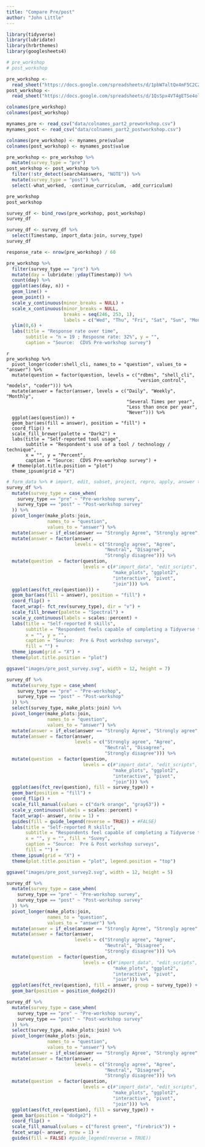 ```yaml
---
title: "Compare Pre/post"
author: "John Little"
---
```



```r
library(tidyverse)
library(lubridate)
library(hrbrthemes)
library(googlesheets4)
```




```r
# pre_workshop 
# post_workshop 

pre_workshop <- 
  read_sheet("https://docs.google.com/spreadsheets/d/1pbW7altQx4mF5C2CZBvwQEnGEeLKnyXM-LG89cHp1Xo/edit#gid=1628675293")
post_workshop <- 
  read_sheet("https://docs.google.com/spreadsheets/d/1QsSpx4VT4gETSe4olAVy6lBj-KhvdSPpD5Xkd9kBTso/edit#gid=342600337")
```


```r
colnames(pre_workshop)
colnames(post_workshop)
```

```r
mynames_pre <- read_csv("data/colnames_part2_preworkshop.csv")
mynames_post <- read_csv("data/colnames_part2_postworkshop.csv")

colnames(pre_workshop) <- mynames_pre$value
colnames(post_workshop) <- mynames_post$value

pre_workshop <- pre_workshop %>%
  mutate(survey_type = "pre")
post_workshop <- post_workshop %>% 
  filter(!str_detect(search4answers, "NOTE")) %>% 
  mutate(survey_type = "post") %>% 
  select(-what_worked, -continue_curriculum, -add_curriculum)
```


```r
pre_workshop
post_workshop
```



```r
survey_df <- bind_rows(pre_workshop, post_workshop)
survey_df
```

```r
survey_df <- survey_df %>% 
  select(Timestamp, import_data:join, survey_type) 
survey_df
```

```r
response_rate <- nrow(pre_workshop) / 60

pre_workshop %>% 
  filter(survey_type == "pre") %>% 
  mutate(day = lubridate::yday(Timestamp)) %>%
  count(day) %>% 
  ggplot(aes(day, n)) +
  geom_line() +
  geom_point() +
  scale_y_continuous(minor_breaks = NULL) +
  scale_x_continuous(minor_breaks = NULL, 
                     breaks = seq(246, 253, 1),
                     labels = c("Wed", "Thu", "Fri", "Sat", "Sun", "Mon", "Tue", "Wed")) +
  ylim(0,6) +
  labs(title = "Response rate over time",
       subtitle = "n = 19 ; Resposne rate: 32%", y = "",
       caption = "Source:  CDVS Pre-workshop survey") 
```

```
{r}
pre_workshop %>%
  pivot_longer(coder:shell_cli, names_to = "question", values_to = "answer") %>% 
  mutate(question = factor(question, levels = c("rdbms", "shell_cli", 
                                                "version_control", "models", "coder"))) %>% 
  mutate(answer = factor(answer, levels = c("Daily", "Weekly", "Monthly",
                                            "Several Times per year",
                                            "Less than once per year",
                                            "Never"))) %>% 
  ggplot(aes(question)) +
  geom_bar(aes(fill = answer), position = "fill") +
  coord_flip() +
  scale_fill_brewer(palette = "Dark2") +
  labs(title = "Self-reported tool usage",
       subtitle = "Respondent's use of a tool / technology / technique",
       x = "", y = "Percent",
       caption = "Source:  CDVS Pre-workshop survey") +
  # theme(plot.title.position = "plot")
  theme_ipsum(grid = "X")
```

```r
# form_data %>% # import, edit, subset, project, repro, apply, answer tech, overcome probs
survey_df %>% 
  mutate(survey_type = case_when(
    survey_type == "pre" ~ "Pre-workshop survey",
    survey_type == "post" ~ "Post-workshop survey"
  )) %>% 
  pivot_longer(make_plots:join, 
               names_to = "question", 
               values_to = "answer") %>% 
  mutate(answer = if_else(answer == "Strongly Agree", "Strongly agree", answer)) %>% 
  mutate(answer = factor(answer, 
                         levels = c("Strongly agree", "Agree", 
                                    "Neutral", "Disagree", 
                                    "Strongly disagree"))) %>%
  mutate(question  = factor(question,
                            levels = c(#"import_data", "edit_scripts",
                                       "make_plots", "ggplot2",
                                       "interactive", "pivot",
                                       "join"))) %>%
  ggplot(aes(fct_rev(question))) +
  geom_bar(aes(fill = answer), position = "fill") +
  coord_flip() +
  facet_wrap(~ fct_rev(survey_type), dir = "v") +
  scale_fill_brewer(palette = "Spectral") +
  scale_y_continuous(labels = scales::percent) +
  labs(title = "Self-reported R skills",
       subtitle = "Respondent feels capable of completing a Tidyverse task",
       x = "", y = "",
       caption = "Source:  Pre & Post workshop surveys",
       fill = "") +
  theme_ipsum(grid = "X") +
  theme(plot.title.position = "plot")
```

```r
ggsave("images/pre_post_survey.svg", width = 12, height = 7)
```



```r
survey_df %>% 
  mutate(survey_type = case_when(
    survey_type == "pre" ~ "Pre-workshop",
    survey_type == "post" ~ "Post-workshop"
  )) %>% 
  select(survey_type, make_plots:join) %>% 
  pivot_longer(make_plots:join, 
               names_to = "question", 
               values_to = "answer") %>% 
  mutate(answer = if_else(answer == "Strongly Agree", "Strongly agree", answer)) %>% 
  mutate(answer = factor(answer, 
                         levels = c("Strongly agree", "Agree", 
                                    "Neutral", "Disagree", 
                                    "Strongly disagree"))) %>%
  mutate(question  = factor(question,
                            levels = c(#"import_data", "edit_scripts",
                                       "make_plots", "ggplot2",
                                       "interactive", "pivot",
                                       "join"))) %>%
  ggplot(aes(fct_rev(question), fill = survey_type)) +
  geom_bar(position = "fill") +
  coord_flip() +
  scale_fill_manual(values = c("dark orange", "gray63")) +
  scale_y_continuous(labels = scales::percent) +
  facet_wrap(~ answer, nrow = 1) +
  guides(fill = guide_legend(reverse = TRUE)) + #FALSE) 
  labs(title = "Self-reported R skills",
       subtitle = "Respondents feel capable of completing a Tidyverse task",
       x = "", y = "", fill = "Suvey",
       caption = "Source:  Pre & Post workshop surveys",
       fill = "") +
  theme_ipsum(grid = "X") +
  theme(plot.title.position = "plot", legend.position = "top")
```
        

```r
ggsave("images/pre_post_survey2.svg", width = 12, height = 5)
```


```r
survey_df %>% 
  mutate(survey_type = case_when(
    survey_type == "pre" ~ "Pre-workshop survey",
    survey_type == "post" ~ "Post-workshop survey"
  )) %>% 
  pivot_longer(make_plots:join, 
               names_to = "question", 
               values_to = "answer") %>% 
  mutate(answer = if_else(answer == "Strongly Agree", "Strongly agree", answer)) %>% 
  mutate(answer = factor(answer, 
                         levels = c("Strongly agree", "Agree", 
                                    "Neutral", "Disagree", 
                                    "Strongly disagree"))) %>%
  mutate(question  = factor(question,
                            levels = c(#"import_data", "edit_scripts",
                                       "make_plots", "ggplot2",
                                       "interactive", "pivot",
                                       "join"))) %>%
  ggplot(aes(fct_rev(question), fill = answer, group = survey_type)) +
  geom_bar(position = position_dodge2()) 
```


```r
survey_df %>% 
  mutate(survey_type = case_when(
    survey_type == "pre" ~ "Pre-workshop survey",
    survey_type == "post" ~ "Post-workshop survey"
  )) %>% 
  select(survey_type, make_plots:join) %>% 
  pivot_longer(make_plots:join, 
               names_to = "question", 
               values_to = "answer") %>% 
  mutate(answer = if_else(answer == "Strongly Agree", "Strongly agree", answer)) %>% 
  mutate(answer = factor(answer, 
                         levels = c("Strongly agree", "Agree", 
                                    "Neutral", "Disagree", 
                                    "Strongly disagree"))) %>%
  mutate(question  = factor(question,
                            levels = c(#"import_data", "edit_scripts",
                                       "make_plots", "ggplot2",
                                       "interactive", "pivot",
                                       "join"))) %>%
  ggplot(aes(fct_rev(question), fill = survey_type)) +
  geom_bar(position = "dodge2") +
  coord_flip() +
  scale_fill_manual(values = c("forest green", "firebrick")) +
  facet_wrap(~ answer, nrow = 1) +
  guides(fill = FALSE) #guide_legend(reverse = TRUE))
```



